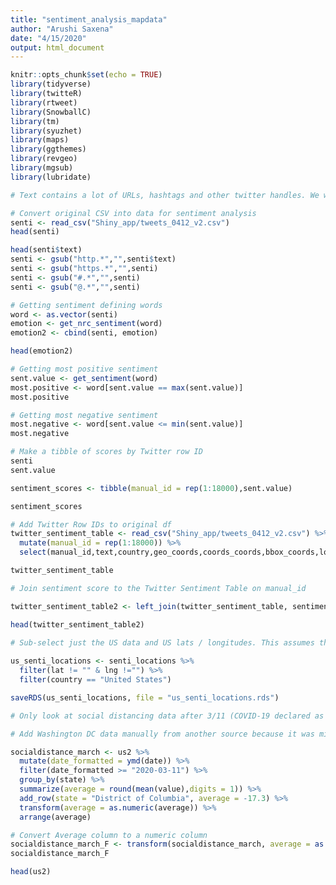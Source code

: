 ```yaml
---
title: "sentiment_analysis_mapdata"
author: "Arushi Saxena"
date: "4/15/2020"
output: html_document
---
```


```r
knitr::opts_chunk$set(echo = TRUE)
library(tidyverse)
library(twitteR)
library(rtweet)
library(SnowballC)
library(tm)
library(syuzhet)
library(maps)
library(ggthemes)
library(revgeo)
library(mgsub)
library(lubridate)
```


```r
# Text contains a lot of URLs, hashtags and other twitter handles. We will remove all these using the gsub function.

# Convert original CSV into data for sentiment analysis
senti <- read_csv("Shiny_app/tweets_0412_v2.csv")
head(senti)

head(senti$text)
senti <- gsub("http.*","",senti$text)
senti <- gsub("https.*","",senti)
senti <- gsub("#.*","",senti)
senti <- gsub("@.*","",senti)

# Getting sentiment defining words
word <- as.vector(senti)
emotion <- get_nrc_sentiment(word)
emotion2 <- cbind(senti, emotion) 

head(emotion2)

# Getting most positive sentiment
sent.value <- get_sentiment(word)
most.positive <- word[sent.value == max(sent.value)]
most.positive

# Getting most negative sentiment
most.negative <- word[sent.value <= min(sent.value)] 
most.negative 

# Make a tibble of scores by Twitter row ID
senti
sent.value

sentiment_scores <- tibble(manual_id = rep(1:18000),sent.value) 

sentiment_scores

# Add Twitter Row IDs to original df
twitter_sentiment_table <- read_csv("Shiny_app/tweets_0412_v2.csv") %>%
  mutate(manual_id = rep(1:18000)) %>%
  select(manual_id,text,country,geo_coords,coords_coords,bbox_coords,location)

twitter_sentiment_table

# Join sentiment score to the Twitter Sentiment Table on manual_id

twitter_sentiment_table2 <- left_join(twitter_sentiment_table, sentiment_scores, by = "manual_id")

head(twitter_sentiment_table2)

# Sub-select just the US data and US lats / longitudes. This assumes that people are tweeting from where they live, but might not always be the case
  
us_senti_locations <- senti_locations %>%
  filter(lat != "" & lng !="") %>%
  filter(country == "United States")

saveRDS(us_senti_locations, file = "us_senti_locations.rds")

# Only look at social distancing data after 3/11 (COVID-19 declared as pandemic) and average the values accross counties and categories to get an average state level view.

# Add Washington DC data manually from another source because it was missing in this web scraping

socialdistance_march <- us2 %>%
  mutate(date_formatted = ymd(date)) %>%
  filter(date_formatted >= "2020-03-11") %>%
  group_by(state) %>%
  summarize(average = round(mean(value),digits = 1)) %>%
  add_row(state = "District of Columbia", average = -17.3) %>%
  transform(average = as.numeric(average)) %>%
  arrange(average) 

# Convert Average column to a numeric column
socialdistance_march_F <- transform(socialdistance_march, average = as.numeric(average)) 
socialdistance_march_F

head(us2)
```

